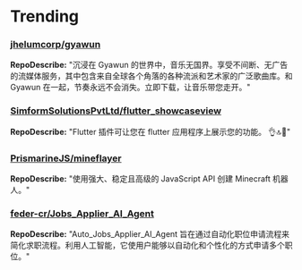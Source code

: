 
# Trending

### [jhelumcorp/gyawun](https://github.com/jhelumcorp/gyawun)
**RepoDescribe:** "沉浸在 Gyawun 的世界中，音乐无国界。享受不间断、无广告的流媒体服务，其中包含来自全球各个角落的各种流派和艺术家的广泛歌曲库。和 Gyawun 在一起，节奏永远不会消失。立即下载，让音乐带您走开。"
  

### [SimformSolutionsPvtLtd/flutter_showcaseview](https://github.com/SimformSolutionsPvtLtd/flutter_showcaseview)
**RepoDescribe:** "Flutter 插件可让您在 flutter 应用程序上展示您的功能。 👌🔝🎉"
  

### [PrismarineJS/mineflayer](https://github.com/PrismarineJS/mineflayer)
**RepoDescribe:** "使用强大、稳定且高级的 JavaScript API 创建 Minecraft 机器人。"
  

### [feder-cr/Jobs_Applier_AI_Agent](https://github.com/feder-cr/Jobs_Applier_AI_Agent)
**RepoDescribe:** "Auto_Jobs_Applier_AI_Agent 旨在通过自动化职位申请流程来简化求职流程。利用人工智能，它使用户能够以自动化和个性化的方式申请多个职位。"
  